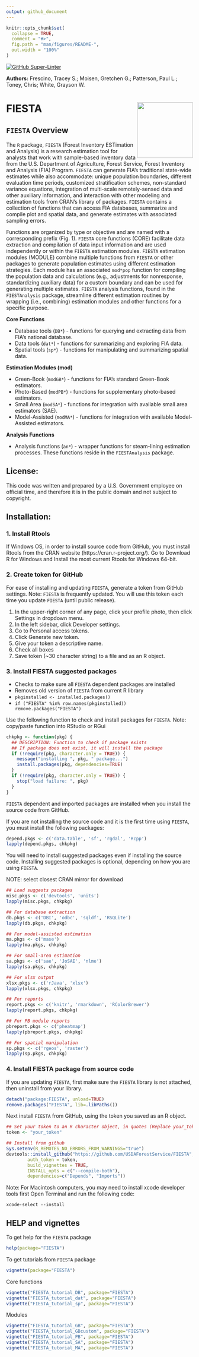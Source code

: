 ```yaml
---
output: github_document
---
```


```r
knitr::opts_chunk$set(
  collapse = TRUE,
  comment = "#>",
  fig.path = "man/figures/README-",
  out.width = "100%"
)
```

[![GitHub Super-Linter](https://github.com/USDAForestService/FIESTA/workflows/Lint%20Code%20Base/badge.svg)](https://github.com/marketplace/actions/super-linter)

<b>Authors:</b> Frescino, Tracey S.; Moisen, Gretchen G.; Patterson, Paul L.; Toney, Chris; White, Grayson W.

# FIESTA <img src="https://github.com/USDAForestService/FIESTA/blob/master/figs/fiesta_grey.png?raw=true" align="right" width=150 />

## `FIESTA` Overview

The `R` package, `FIESTA` (Forest Inventory ESTimation and Analysis) is a research estimation tool for analysts that work with sample-based inventory data from the U.S. Department of Agriculture, Forest Service, Forest Inventory and Analysis (FIA) Program. `FIESTA` can generate FIA's traditional state-wide estimates while also accommodate: unique population boundaries, different evaluation time periods, customized stratification schemes, non-standard variance equations, integration of multi-scale remotely-sensed data and other auxiliary information, and interaction with other modeling and estimation tools from CRAN's library of packages. `FIESTA` contains a collection of functions that can access FIA databases, summarize and compile plot and spatial data, and generate estimates with associated sampling errors. 

Functions are organized by type or objective and are named with a corresponding prefix (Fig. 1). `FIESTA` core functions (CORE) facilitate data extraction and compilation of data input information and are used independently or within the `FIESTA` estimation modules. `FIESTA` estimation modules (MODULE) combine multiple functions from `FIESTA` or other packages to generate population estimates using different estimation strategies. Each module has an associated `mod*pop` function for compiling the population data and calculations (e.g., adjustments for nonresponse, standardizing auxiliary data) for a custom boundary and can be used for generating multiple estimates. `FIESTA` analysis functions, found in the `FIESTAnalysis` package, streamline different estimation routines by wrapping (i.e., combining) estimation modules and other functions for a specific purpose. 

**Core Functions**

* Database tools (`DB*`) - functions for querying and extracting data from FIA's national database.
* Data tools (`dat*`) - functions for summarizing and exploring FIA data.
* Spatial tools (`sp*`) - functions for manipulating and summarizing spatial data.

**Estimation Modules (mod) **

* Green-Book (`modGB*`) - functions for FIA's standard Green-Book estimators.
* Photo-Based (`modPB*`) - functions for supplementary photo-based estimators.
* Small Area (`modSA*`) - functions for integration with available small area estimators (SAE).
* Model-Assisted (`modMA*`) - functions for integration with available Model-Assisted estimators.

**Analysis Functions**

* Analysis functions (`an*`) - wrapper functions for steam-lining estimation processes. These functions reside in the `FIESTAnalysis` package. 



## License:

This code was written and prepared by a U.S. Government employee on official time, and therefore it is in the public domain and not subject to copyright. 


## Installation:

### 1. Install Rtools

If Windows OS, in order to install source code from GitHub, you must install Rtools from 
the CRAN website (https://cran.r-project.org/). Go to Download R for Windows and Install the most current Rtools for Windows 64-bit.


### 2. Create token for GitHub

For ease of installing and updating `FIESTA`, generate a token from GitHub settings.
Note: `FIESTA` is frequently updated. You will use this token each time you update 
`FIESTA` (until public release).

1. In the upper-right corner of any page, click your profile photo, then click Settings in dropdown menu.
2. In the left sidebar, click Developer settings.
3. Go to Personal access tokens.
4. Click Generate new token.
5. Give your token a descriptive name.
6. Check all boxes
7. Save token (~30 character string) to a file and as an R object.


### 3. Install FIESTA suggested packages

- Checks to make sure all `FIESTA` dependent packages are installed
- Removes old version of `FIESTA` from current R library
- `pkginstalled <- installed.packages()`
- `if ("FIESTA" %in% row.names(pkginstalled)) remove.packages("FIESTA")`

Use the following function to check and install packages for `FIESTA`.
Note: copy/paste function into RStudio or RGui 
```r
chkpkg <- function(pkg) {
  ## DESCRIPTION: Function to check if package exists
  ## If package does not exist, it will install the package
  if (!require(pkg, character.only = TRUE)) {
    message("installing ", pkg, " package...")
    install.packages(pkg, dependencies=TRUE)
  }
  if (!require(pkg, character.only = TRUE)) {
    stop("load failure: ", pkg)
  } 
}
```

`FIESTA` dependent and imported packages are installed when you install the source code 
from GitHub.

If you are not installing the source code and it is the first time using `FIESTA`, 
you must install the following packages:
```r
depend.pkgs <- c('data.table', 'sf', 'rgdal', 'Rcpp')
lapply(depend.pkgs, chkpkg)
```

You will need to install suggested packages even if installing the source code.
Installing suggested packages is optional, depending on how you are using `FIESTA`. 

NOTE: select closest CRAN mirror for download

```r
## Load suggests packages
misc.pkgs <- c('devtools', 'units')
lapply(misc.pkgs, chkpkg)

## For database extraction
db.pkgs <- c('DBI', 'odbc', 'sqldf', 'RSQLite')
lapply(db.pkgs, chkpkg)

## For model-assisted estimation
ma.pkgs <- c('mase')
lapply(ma.pkgs, chkpkg)

## For small-area estimation
sa.pkgs <- c('sae', 'JoSAE', 'nlme')
lapply(sa.pkgs, chkpkg)

## For xlsx output
xlsx.pkgs <- c('rJava', 'xlsx')
lapply(xlsx.pkgs, chkpkg)

## For reports
report.pkgs <- c('knitr', 'rmarkdown', 'RColorBrewer')
lapply(report.pkgs, chkpkg)

## For PB module reports
pbreport.pkgs <- c('pheatmap')
lapply(pbreport.pkgs, chkpkg)

## For spatial manipulation
sp.pkgs <- c('rgeos', 'raster')
lapply(sp.pkgs, chkpkg)
```


### 4. Install FIESTA package from source code

If you are updating `FIESTA`, first make sure the `FIESTA` library is not attached, 
then uninstall from your library.

```r
detach("package:FIESTA", unload=TRUE)
remove.packages("FIESTA", lib=.libPaths()) 
```

Next install `FIESTA` from GitHub, using the token you saved as an R object.

```r
## Set your token to an R character object, in quotes (Replace your_token with ~30 character string)
token <- "your_token"

## Install from github
Sys.setenv(R_REMOTES_NO_ERRORS_FROM_WARNINGS="true")
devtools::install_github("https://github.com/USDAForestService/FIESTA", 
		auth_token = token,
		build_vignettes = TRUE,
 		INSTALL_opts = c("--compile-both"),
		dependencies=c("Depends", "Imports"))
```



Note: For Macintosh computers, you may need to install xcode developer tools first
Open Terminal and run the following code:
```
xcode-select --install
```


## HELP and vignettes

To get help for the `FIESTA` package
```r
help(package="FIESTA")
```

To get tutorials from `FIESTA` package
```r
vignette(package="FIESTA")
```

Core functions
```r
vignette("FIESTA_tutorial_DB", package="FIESTA")
vignette("FIESTA_tutorial_dat", package="FIESTA")
vignette("FIESTA_tutorial_sp", package="FIESTA")
```

Modules
```r
vignette("FIESTA_tutorial_GB", package="FIESTA")
vignette("FIESTA_tutorial_GBcustom", package="FIESTA")
vignette("FIESTA_tutorial_PB", package="FIESTA")
vignette("FIESTA_tutorial_SA", package="FIESTA")
vignette("FIESTA_tutorial_MA", package="FIESTA")
```
